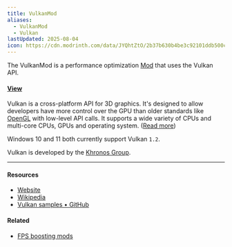 ```yaml
---
title: VulkanMod
aliases:
  - VulkanMod
  - Vulkan
lastUpdated: 2025-08-04
icon: https://cdn.modrinth.com/data/JYQhtZtO/2b37b630b4be3c92101ddb500c628def9b57ea3d_96.webp
---
```



The VulkanMod is a performance optimization [Mod](/mod) that uses the Vulkan API.

#### [View](https://modpackker.vercel.app/project/vulkanmod)

Vulkan is a cross-platform API for 3D graphics. It's designed to allow developers have more control over the GPU than older standards like [OpenGL](https://en.wikipedia.org/wiki/OpenGL) with low-level API calls. It supports a wide variety of CPUs and multi-core CPUs, GPUs and operating system. ([Read more](https://en.wikipedia.org/wiki/Vulkan))

Windows 10 and 11 both currently support Vulkan `1.2`.

Vulkan is developed by the [Khronos Group](https://en.wikipedia.org/wiki/Khronos_Group).

---

#### Resources

- [Website](https://vulkan.org)
- [Wikipedia](https://en.wikipedia.org/wiki/Vulkan)
- [Vulkan samples • GitHub](https://github.com/khronosGroup/Vulkan-samples)

<Yb src="https://youtube.com/embed/z1iLtmeQ5ac" />

#### Related
- [FPS boosting mods](/fpsboostingmods)